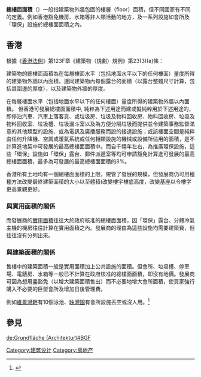 {{Globalize|area=[[香港|香港]]}}
{{更新|time=2019-02-07T14:31:30+00:00}}

'''總樓面面積'''（{{lang-en|Total Gross Floor Area}}）一般指建築物外牆包圍的樓層（floor）面積，但不同國家有不同的定義。例如香港豁免機房、水箱等非人類活動的地方，及一系列設施如會所及「環保」設施於總樓面面積之內。

==香港==
根據《[[香港法例|香港法例]]》第123F章《建築物（規劃）規例》第23(3)(a)條：

建築物的總樓面面積為在每層樓面水平（包括地面水平以下的任何樓面）量度所得的建築物外牆以內面積，連同建築物內每個露台的面積（以露台整體尺寸計算，包括其圍邊的厚度），以及建築物外牆的厚度。

在每層樓面水平（包括地面水平以下的任何樓面）量度所得的建築物外牆以內面積。 但香港可發展總樓面面積中, 純粹為下述用途而建或擬純粹用於下述用途的，即停泊汽車、汽車上落客貨、或垃圾房、垃圾及物料回收房、物料回收房、垃圾及物料回收室、垃圾槽、垃圾漏斗室以及為方便分隔垃圾而提供並令建築事務監督滿意的其他類型的設施、或為電訊及廣播服務而設的接達設施；或該樓面空間是純粹由任何升降機、空調或暖氣系統或任何相類設施的機械或設備所佔用的面積，是不計算進地契中可發展的最高總樓面面積中。而自千禧年左右，為推廣環保設施，這些「環保」設施如「環保」露台、郵件派遞室等均可申請豁免計算進可發展的最高總樓面面積，最多為可發展的最高總樓面面積的8%。

香港所有土地均有一個總樓面面積的上限，規管了發展的規模，但發展商仍可用種種方法改變最終建築面積的大小以至體積(改變樓宇樓底高度，改變基座以令樓字更高景觀更好。

===與實用面積的關係===
而發展商的[[實用面積|實用面積]]往往大於政府核准的總樓面面積，因「環保」露台、分體冷氣主機的機房往往計算在實用面積之內。發展商的理由為這些設施均需要建築費，但往往沒有分列出來。

===與建築面積的關係===
售樓中的建築面積一般是實用面積加上公共設施的面積。但會所、垃圾槽、停車場、電錶房、水箱等一般已不計算在政府核准的總樓面面積，即沒有地價。發展商可因為想用盡豁免（以增大建築面積售出）而不必要地增大會所面積，使買家強行購入不必要的巨型會所及增加日後管理費。

例如[[維景灣畔|維景灣畔]]有10個泳池、[[映灣園|映灣園]]有會所設施丟空或沒人用。<ref>{{cite news|url=http://hk.news.yahoo.com/article/100523/4/i68t.html|title=環團促會所佔樓面面積3％ 南昌站上蓋明截標 恐仍「發水」|date=2010-05-24|accessdate=2010-06-13|work=明報|publisher=雅虎香港存檔}}</ref>

== 參見==
{{reflist}}

[[Category:建筑设计|Category:建筑设计]]
[[Category:房地产|Category:房地产]]

[[de:Grundfläche_(Architektur)#BGF|de:Grundfläche (Architektur)#BGF]]